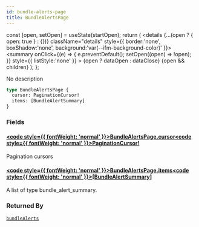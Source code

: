 ```yaml
---
id: bundle-alerts-page
title: BundleAlertsPage
---
```









  const [open, setOpen] = useState(startOpen);
  return (
    <details {...(open ? { open: true } : {})} className="details" style={{ border:'none', boxShadow:'none', background:'var(--ifm-background-color)' }}>
      <summary
        onClick={(e) => {
          e.preventDefault();
          setOpen((open) => !open);
        }}
        style={{ listStyle:'none' }}
      >
      {open ? dataOpen : dataClose}
      </summary>
      {open && children}
    </details>
  );
};








No description


```graphql
type BundleAlertsPage {
  cursor: PaginationCursor!
  items: [BundleAlertSummary]
}
```




### Fields

#### [<code style={{ fontWeight: 'normal' }}>BundleAlertsPage.<b>cursor</b></code>](#)<Bullet />[<code style={{ fontWeight: 'normal' }}><b>PaginationCursor!</b></code>](/swapi/types/objects/pagination-cursor.mdx) <Badge class="badge badge--secondary badge--non_null" text="non-null"/> <Badge class="badge badge--secondary " text="object"/> 
Pagination cursors


#### [<code style={{ fontWeight: 'normal' }}>BundleAlertsPage.<b>items</b></code>](#)<Bullet />[<code style={{ fontWeight: 'normal' }}><b>[BundleAlertSummary]</b></code>](/swapi/types/objects/bundle-alert-summary.mdx) <Badge class="badge badge--secondary " text="list"/> <Badge class="badge badge--secondary " text="object"/> 
A list of type bundle&#x005F;alert&#x005F;summary.






### Returned By

[`bundleAlerts`](/swapi/operations/queries/bundle-alerts.mdx)  <Badge class="badge badge--secondary badge--relation" text="query"/>